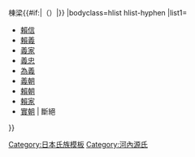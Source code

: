 {{Navbox
|name=河內源氏棟梁
|title=[[河內源氏]]{{#if:{{{1|}}}|{{{1|}}}|}}棟梁{{#if:{{{2|}}}|（{{{2|}}}）|}}
|bodyclass=hlist hlist-hyphen
|list1=
*[[源賴信|賴信]]
*[[源賴義|賴義]]
*[[源義家|義家]]
*[[源義忠|義忠]]
*[[源為義|為義]]
*[[源義朝|義朝]]
*[[源賴朝|賴朝]]
*[[源賴家|賴家]]
*[[源實朝|實朝]] &#124; 斷絕
}}<noinclude>
[[Category:日本氏族模板]]
[[Category:河內源氏]]
</noinclude>